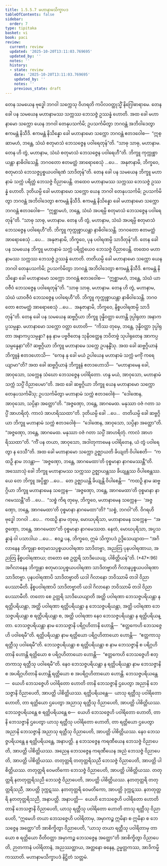 ```yaml
---
title: 1.5.5.7 မဟာနာမသိက္ခာပဒ
tableOfContents: false
sidebar:
  order: 7
type: tipitaka
basket: vi
book: paci
review:
  current: review
  updated: '2025-10-20T13:11:03.769695'
  updated_by: ''
  notes: ''
  history:
  - state: review
    date: '2025-10-20T13:11:03.769695'
    updated_by: ''
    notes: ''
    previous_state: draft
---
```



<DynamicBreadcrumb />


<ReviewStatus review={frontmatter.review} showDetails={true} />

<HypothesisAnnotation frontmatter={frontmatter} />

<Division number="303" book="paci" e="ch" v="2" p="135">

<Paragraph number="964" book="paci">
တေန သမယေန ဗုဒ္ဓေါ ဘဂဝါ သက္ကေသု ဝိဟရတိ ကပိလဝတ္ထုသ္မိံ နိဂြေါဓာရာမေ. တေန ခေါ ပန သမယေန မဟာနာမဿ သက္ကဿ ဘေသဇ္ဇံ ဥဿန္နံ ဟောတိ. အထ ခေါ မဟာနာမော သက္ကော ယေန ဘဂဝါ တေနုပသင်္ကမိ; ဥပသင်္ကမိတွာ ဘဂဝန္တံ အဘိဝါဒေတွာ ဧကမန္တံ နိသီဒိ. ဧကမန္တံ နိသိန္နော ခေါ မဟာနာမော သက္ကော ဘဂဝန္တံ ဧတဒဝေါစ—  “ဣစ္ဆာမဟံ, ဘန္တေ, သံဃံ စတုမာသံ ဘေသဇ္ဇေန ပဝါရေတုန်”တိ. “သာဓု သာဓု, မဟာနာမ. တေန ဟိ တွံ, မဟာနာမ, သံဃံ စတုမာသံ ဘေသဇ္ဇေန ပဝါရေဟီ”တိ. ဘိက္ခူ ကုက္ကုစ္စာယန္တာ နာဓိဝါသေန္တိ. ဘဂဝတော ဧတမတ္ထံ အာရောစေသုံ …ပေ…  အနုဇာနာမိ, ဘိက္ခဝေ, စတုမာသံ ဘေသဇ္ဇပ္ပစ္စယပဝါရဏံ သာဒိတုန်”တိ.
</Paragraph>

</Division>
<Division number="304" book="paci" e="ch" v="2" p="136">

<Paragraph number="965" book="paci">
တေန ခေါ ပန သမယေန ဘိက္ခူ မဟာနာမံ သက္ကံ ပရိတ္တံ ဘေသဇ္ဇံ ဝိညာပေန္တိ. တထေဝ မဟာနာမဿ သက္ကဿ ဘေသဇ္ဇံ ဥဿန္နံ ဟောတိ. ဒုတိယမ္ပိ ခေါ မဟာနာမော သက္ကော ယေန ဘဂဝါ တေနုပသင်္ကမိ; ဥပသင်္ကမိတွာ ဘဂဝန္တံ အဘိဝါဒေတွာ ဧကမန္တံ နိသီဒိ. ဧကမန္တံ နိသိန္နော ခေါ မဟာနာမော သက္ကော ဘဂဝန္တံ ဧတဒဝေါစ—  “ဣစ္ဆာမဟံ, ဘန္တေ, သံဃံ အပရမ္ပိ စတုမာသံ ဘေသဇ္ဇေန ပဝါရေတုန်”တိ. “သာဓု သာဓု, မဟာနာမ. တေန ဟိ တွံ, မဟာနာမ, သံဃံ အပရမ္ပိ စတုမာသံ ဘေသဇ္ဇေန ပဝါရေဟီ”တိ. ဘိက္ခူ ကုက္ကုစ္စာယန္တာ နာဓိဝါသေန္တိ. ဘဂဝတော ဧတမတ္ထံ အာရောစေသုံ …ပေ…  အနုဇာနာမိ, ဘိက္ခဝေ, ပုန ပဝါရဏမ္ပိ သာဒိတုန်”တိ.
</Paragraph>

</Division>
<Division number="305" book="paci" e="ch" v="2" p="136">

<Paragraph number="966" book="paci">
တေန ခေါ ပန သမယေန ဘိက္ခူ မဟာနာမံ သက္ကံ ပရိတ္တံယေဝ ဘေသဇ္ဇံ ဝိညာပေန္တိ. တထေဝ မဟာနာမဿ သက္ကဿ ဘေသဇ္ဇံ ဥဿန္နံ ဟောတိ. တတိယမ္ပိ ခေါ မဟာနာမော သက္ကော ယေန ဘဂဝါ တေနုပသင်္ကမိ; ဥပသင်္ကမိတွာ ဘဂဝန္တံ အဘိဝါဒေတွာ ဧကမန္တံ နိသီဒိ. ဧကမန္တံ နိသိန္နော ခေါ မဟာနာမော သက္ကော ဘဂဝန္တံ ဧတဒဝေါစ—  “ဣစ္ဆာမဟံ, ဘန္တေ, သံဃံ ယာဝဇီဝံ ဘေသဇ္ဇေန ပဝါရေတုန်”တိ. “သာဓု သာဓု, မဟာနာမ. တေန ဟိ တွံ, မဟာနာမ, သံဃံ ယာဝဇီဝံ ဘေသဇ္ဇေန ပဝါရေဟီ”တိ. ဘိက္ခူ ကုက္ကုစ္စာယန္တာ နာဓိဝါသေန္တိ. ဘဂဝတော ဧတမတ္ထံ အာရောစေသုံ …ပေ…  အနုဇာနာမိ, ဘိက္ခဝေ, နိစ္စပဝါရဏမ္ပိ သာဒိတုန်”တိ.
</Paragraph>

<Paragraph number="967" book="paci">
တေန ခေါ ပန သမယေန ဆဗ္ဗဂ္ဂိယာ ဘိက္ခူ ဒုန္နိဝတ္ထာ ဟောန္တိ ဒုပ္ပါရုတာ အနာကပ္ပသမ္ပန္နာ. မဟာနာမော သက္ကော ဝတ္တာ ဟောတိ—  “ကိဿ တုမှေ, ဘန္တေ, ဒုန္နိဝတ္ထာ ဒုပ္ပါရုတာ အနာကပ္ပသမ္ပန္နာ? နနု နာမ ပဗ္ဗဇိတေန သုနိဝတ္ထေန ဘဝိတဗ္ဗံ သုပါရုတေန အာကပ္ပသမ္ပန္နေနာ”တိ? ဆဗ္ဗဂ္ဂိယာ ဘိက္ခူ မဟာနာမေ သက္ကေ ဥပနန္ဓိံသု. အထ ခေါ ဆဗ္ဗဂ္ဂိယာနံ ဘိက္ခူနံ ဧတဒဟောသိ—  “ကေန နု ခေါ မယံ ဥပါယေန မဟာနာမံ သက္ကံ မင်္ကုံ ကရေယျာမာ”တိ? အထ ခေါ ဆဗ္ဗဂ္ဂိယာနံ ဘိက္ခူနံ ဧတဒဟောသိ—  “မဟာနာမေန ခေါ, အာဝုသော, သက္ကေန သံဃော ဘေသဇ္ဇေန ပဝါရိတော. ဟန္ဒ မယံ, အာဝုသော, မဟာနာမံ သက္ကံ သပ္ပိံ ဝိညာပေမာ”တိ. အထ ခေါ ဆဗ္ဗဂ္ဂိယာ ဘိက္ခူ ယေန မဟာနာမော သက္ကော တေနုပသင်္ကမိံသု; ဥပသင်္ကမိတွာ မဟာနာမံ သက္ကံ ဧတဒဝေါစုံ—  “ဒေါဏေန, အာဝုသော, သပ္ပိနာ အတ္ထော”တိ. “အဇ္ဇဏှော, ဘန္တေ, အာဂမေထ. မနုဿာ ဝဇံ ဂတာ သပ္ပိံ အာဟရိတုံ. ကာလံ အာဟရိဿထာ”တိ.
</Paragraph>

<Paragraph number="968" book="paci">
ဒုတိယမ္ပိ ခေါ …ပေ…  တတိယမ္ပိ ခေါ ဆဗ္ဗဂ္ဂိယာ ဘိက္ခူ မဟာနာမံ သက္ကံ ဧတဒဝေါစုံ—  “ဒေါဏေန, အာဝုသော, သပ္ပိနာ အတ္ထော”တိ. “အဇ္ဇဏှော, ဘန္တေ, အာဂမေထ. မနုဿာ ဝဇံ ဂတာ သပ္ပိံ အာဟရိတုံ. ကာလံ အာဟရိဿထာ”တိ. “ကိံ ပန တယာ, အာဝုသော, အဒါတုကာမေန ပဝါရိတေန, ယံ တွံ ပဝါရေတွာ န ဒေသီ”တိ. အထ ခေါ မဟာနာမော သက္ကော ဥဇ္ဈာယတိ ခိယျတိ ဝိပါစေတိ—  “ကထဉှိ နာမ ဘဒန္တာ—  ‘အဇ္ဇဏှော, ဘန္တေ, အာဂမေထာ’တိ ဝုစ္စမာနာ နာဂမေဿန္တီ”တိ.
</Paragraph>

<Paragraph number="969" book="paci">
အဿောသုံ ခေါ ဘိက္ခူ မဟာနာမဿ သက္ကဿ ဥဇ္ဈာယန္တဿ ခိယျန္တဿ ဝိပါစေန္တဿ. ယေ တေ ဘိက္ခူ အပ္ပိစ္ဆာ …ပေ…  တေ ဥဇ္ဈာယန္တိ ခိယျန္တိ ဝိပါစေန္တိ—  “ကထဉှိ နာမ ဆဗ္ဗဂ္ဂိယာ ဘိက္ခူ မဟာနာမေန သက္ကေန—  ‘အဇ္ဇဏှော, ဘန္တေ, အာဂမေထာ’တိ ဝုစ္စမာနာ နာဂမေဿန္တီ”တိ …ပေ…  “သစ္စံ ကိရ တုမှေ, ဘိက္ခဝေ, မဟာနာမေန သက္ကေန—  ‘အဇ္ဇဏှော, ဘန္တေ, အာဂမေထာ’တိ ဝုစ္စမာနာ နာဂမေထာ”တိ? “သစ္စံ, ဘဂဝါ”တိ. ဝိဂရဟိ ဗုဒ္ဓေါ ဘဂဝါ …ပေ…  ကထဉှိ နာမ တုမှေ, မောဃပုရိသာ, မဟာနာမေန သက္ကေန—  “အဇ္ဇဏှော, ဘန္တေ, အာဂမေထာ”တိ ဝုစ္စမာနာ နာဂမေဿထ. နေတံ, မောဃပုရိသာ, အပ္ပသန္နာနံ ဝါ ပသာဒါယ …ပေ…  ဧဝဉ္စ ပန, ဘိက္ခဝေ, ဣမံ သိက္ခာပဒံ ဥဒ္ဒိသေယျာထ—
</Paragraph>

</Division>
<Division number="306" book="paci" e="ch" v="2" p="137">

<Paragraph number="970" book="paci">
<Emphasis>“အဂိလာနေန ဘိက္ခုနာ စတုမာသပ္ပစ္စယပဝါရဏာ သာဒိတဗ္ဗာ</Emphasis>, <Emphasis>အညတြ ပုနပဝါရဏာယ, အညတြ နိစ္စပဝါရဏာယ; တတော စေ ဥတ္တရိ သာဒိယေယျ, ပါစိတ္တိယန်”</Emphasis>တိ. (*47*:<Emphasis>96</Emphasis>)
</Paragraph>

</Division>
<Division number="307" book="paci" e="ch" v="2" p="137">

<Paragraph number="971" book="paci">
<Emphasis>အဂိလာနေန ဘိက္ခုနာ စတုမာသပ္ပစ္စယပဝါရဏာ သာဒိတဗ္ဗာ</Emphasis>တိ ဂိလာနပ္ပစ္စယပဝါရဏာ သာဒိတဗ္ဗာ.
</Paragraph>

<Paragraph number="972" book="paci">
<Emphasis>ပုနပဝါရဏာပိ သာဒိတဗ္ဗာ</Emphasis>တိ ယဒါ ဂိလာနော ဘဝိဿာမိ တဒါ ဝိညာပေဿာမီတိ.
</Paragraph>

<Paragraph number="973" book="paci">
<Emphasis>နိစ္စပဝါရဏာပိ သာဒိတဗ္ဗာ</Emphasis>တိ ယဒါ ဂိလာနော ဘဝိဿာမိ တဒါ ဝိညာပေဿာမီတိ.
</Paragraph>

<Paragraph number="974" book="paci">
<Emphasis>တတော စေ ဥတ္တရိ သာဒိယေယျာ</Emphasis>တိ အတ္ထိ ပဝါရဏာ ဘေသဇ္ဇပရိယန္တာ န ရတ္တိပရိယန္တာ, အတ္ထိ ပဝါရဏာ ရတ္တိပရိယန္တာ န ဘေသဇ္ဇပရိယန္တာ, အတ္ထိ ပဝါရဏာ ဘေသဇ္ဇပရိယန္တာ စ ရတ္တိပရိယန္တာ စ, အတ္ထိ ပဝါရဏာ နေဝ ဘေသဇ္ဇပရိယန္တာ န ရတ္တိပရိယန္တာ.
</Paragraph>

<Paragraph number="975" book="paci">
<Emphasis>ဘေသဇ္ဇပရိယန္တာ</Emphasis> နာမ ဘေသဇ္ဇာနိ ပရိဂ္ဂဟိတာနိ ဟောန္တိ—  “ဧတ္တကေဟိ ဘေသဇ္ဇေဟိ ပဝါရေမီ”တိ. <Emphasis>ရတ္တိပရိယန္တာ</Emphasis> နာမ ရတ္တိယော ပရိဂ္ဂဟိတာယော ဟောန္တိ—  “ဧတ္တကာသု ရတ္တီသု ပဝါရေမီ”တိ. <Emphasis>ဘေသဇ္ဇပရိယန္တာ စ ရတ္တိပရိယန္တာ စ</Emphasis> နာမ ဘေသဇ္ဇာနိ စ ပရိဂ္ဂဟိတာနိ ဟောန္တိ ရတ္တိယော စ ပရိဂ္ဂဟိတာယော ဟောန္တိ—  “ဧတ္တကေဟိ ဘေသဇ္ဇေဟိ ဧတ္တကာသု ရတ္တီသု ပဝါရေမီ”တိ. <Emphasis>နေဝ ဘေသဇ္ဇပရိယန္တာ န ရတ္တိပရိယန္တာ</Emphasis> နာမ ဘေသဇ္ဇာနိ စ အပရိဂ္ဂဟိတာနိ ဟောန္တိ ရတ္တိယော စ အပရိဂ္ဂဟိတာယော ဟောန္တိ.
</Paragraph>

</Division>
<Division number="308" book="paci" e="ch" v="2" p="138">

<Paragraph number="976" book="paci">
ဘေသဇ္ဇပရိယန္တေ—  ယေဟိ ဘေသဇ္ဇေဟိ ပဝါရိတော ဟောတိ တာနိ ဘေသဇ္ဇာနိ ဌပေတွာ အညာနိ ဘေသဇ္ဇာနိ ဝိညာပေတိ, အာပတ္တိ ပါစိတ္တိယဿ. ရတ္တိပရိယန္တေ—  ယာသု ရတ္တီသု ပဝါရိတော ဟောတိ, တာ ရတ္တိယော ဌပေတွာ အညာသု ရတ္တီသု ဝိညာပေတိ, အာပတ္တိ ပါစိတ္တိယဿ. ဘေသဇ္ဇပရိယန္တေ စ ရတ္တိပရိယန္တေ စ—  ယေဟိ ဘေသဇ္ဇေဟိ ပဝါရိတော ဟောတိ, တာနိ ဘေသဇ္ဇာနိ ဌပေတွာ ယာသု ရတ္တီသု ပဝါရိတော ဟောတိ, တာ ရတ္တိယော ဌပေတွာ အညာနိ ဘေသဇ္ဇာနိ အညာသု ရတ္တီသု ဝိညာပေတိ, အာပတ္တိ ပါစိတ္တိယဿ. နေဝ ဘေသဇ္ဇပရိယန္တေ န ရတ္တိပရိယန္တေ, အနာပတ္တိ.
</Paragraph>

</Division>
<Division number="309" book="paci" e="ch" v="2" p="138">

<Paragraph number="977" book="paci">
န ဘေသဇ္ဇေန ကရဏီယေန ဘေသဇ္ဇံ ဝိညာပေတိ, အာပတ္တိ ပါစိတ္တိယဿ. အညေန ဘေသဇ္ဇေန ကရဏီယေန အညံ ဘေသဇ္ဇံ ဝိညာပေတိ, အာပတ္တိ ပါစိတ္တိယဿ. တတုတ္တရိ တတုတ္တရိသညီ ဘေသဇ္ဇံ ဝိညာပေတိ, အာပတ္တိ ပါစိတ္တိယဿ. တတုတ္တရိ ဝေမတိကော ဘေသဇ္ဇံ ဝိညာပေတိ, အာပတ္တိ ပါစိတ္တိယဿ. တတုတ္တရိ နတတုတ္တရိသညီ ဘေသဇ္ဇံ ဝိညာပေတိ, အာပတ္တိ ပါစိတ္တိယဿ.
</Paragraph>

<Paragraph number="978" book="paci">
နတတုတ္တရိ တတုတ္တရိသညီ, အာပတ္တိ ဒုက္ကဋဿ. နတတုတ္တရိ ဝေမတိကော, အာပတ္တိ ဒုက္ကဋဿ. နတတုတ္တရိ နတတုတ္တရိသညီ, အနာပတ္တိ.
</Paragraph>

</Division>
<Division number="310" book="paci" e="ch" v="2" p="139">

<Paragraph number="979" book="paci">
အနာပတ္တိ—  ယေဟိ ဘေသဇ္ဇေဟိ ပဝါရိတော ဟောတိ တာနိ ဘေသဇ္ဇာနိ ဝိညာပေတိ, ယာသု ရတ္တီသု ပဝါရိတော ဟောတိ တာသု ရတ္တီသု ဝိညာပေတိ, “ဣမေဟိ တယာ ဘေသဇ္ဇေဟိ ပဝါရိတာမှ, အမှာကဉ္စ ဣမိနာ စ ဣမိနာ စ ဘေသဇ္ဇေန အတ္ထော”တိ အာစိက္ခိတွာ ဝိညာပေတိ, “ယာသု တယာ ရတ္တီသု ပဝါရိတာမှ တာယော စ ရတ္တိယော ဝီတိဝတ္တာ အမှာကဉ္စ ဘေသဇ္ဇေန အတ္ထော”တိ အာစိက္ခိတွာ ဝိညာပေတိ, ဉာတကာနံ ပဝါရိတာနံ, အညဿတ္ထာယ, အတ္တနော ဓနေန, ဥမ္မတ္တကဿ, အာဒိကမ္မိကဿာတိ.

</Paragraph>
</Division>

<Paragraph number="980" type="center" book="paci">
မဟာနာမသိက္ခာပဒံ နိဋ္ဌိတံ သတ္တမံ.
</Paragraph>